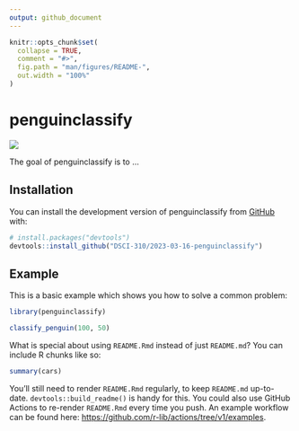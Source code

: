 ```yaml
---
output: github_document
---
```


<!-- README.md is generated from README.Rmd. Please edit that file -->

```r
knitr::opts_chunk$set(
  collapse = TRUE,
  comment = "#>",
  fig.path = "man/figures/README-",
  out.width = "100%"
)
```

# penguinclassify

<!-- badges: start -->
![](https://github.com/DSCI-310/2023-03-16-penguinclassify/actions/workflows/test-coverage.yaml/badge.svg)
<!-- badges: end -->

The goal of penguinclassify is to ...

## Installation

You can install the development version of penguinclassify from [GitHub](https://github.com/) with:

``` r
# install.packages("devtools")
devtools::install_github("DSCI-310/2023-03-16-penguinclassify")
```

## Example

This is a basic example which shows you how to solve a common problem:

```r
library(penguinclassify)

classify_penguin(100, 50)
```

What is special about using `README.Rmd` instead of just `README.md`? You can include R chunks like so:

```r
summary(cars)
```

You'll still need to render `README.Rmd` regularly, to keep `README.md` up-to-date. `devtools::build_readme()` is handy for this. You could also use GitHub Actions to re-render `README.Rmd` every time you push. An example workflow can be found here: <https://github.com/r-lib/actions/tree/v1/examples>.
